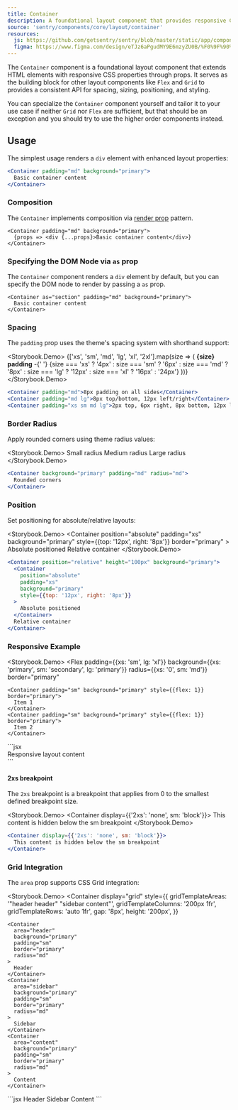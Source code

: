 ```yaml
---
title: Container
description: A foundational layout component that provides responsive CSS properties through props, serving as the building block for other layout components.
source: 'sentry/components/core/layout/container'
resources:
  js: https://github.com/getsentry/sentry/blob/master/static/app/components/core/layout/container.tsx
  figma: https://www.figma.com/design/eTJz6aPgudMY9E6mzyZU0B/%F0%9F%90%A6-Components?node-id=3040-309&p=f&t=fldvMEFX98yRuTH5-0
---
```





The `Container` component is a foundational layout component that extends HTML elements with responsive CSS properties through props. It serves as the building block for other layout components like `Flex` and `Grid` to provides a consistent API for spacing, sizing, positioning, and styling.

You can specialize the `Container` component yourself and tailor it to your use case if neither `Grid` nor `Flex` are sufficient, but that should be an exception and you should try to use the higher order components instead.

## Usage

The simplest usage renders a `div` element with enhanced layout properties:

```jsx
<Container padding="md" background="primary">
  Basic container content
</Container>
```

### Composition

The `Container` implements composition via <a href="/stories/layout/composition">render prop</a> pattern.

```tsx
<Container padding="md" background="primary">
  {props => <div {...props}>Basic container content</div>}
</Container>
```

### Specifying the DOM Node via `as` prop

The `Container` component renders a `div` element by default, but you can specify the DOM node to render by passing a `as` prop.

```tsx
<Container as="section" padding="md" background="primary">
  Basic container content
</Container>
```

### Spacing

The `padding` prop uses the theme's spacing system with shorthand support:

<Storybook.Demo>
  <Flex gap="md">
    {['xs', 'sm', 'md', 'lg', 'xl', '2xl'].map(size => (
      <Container
        key={size}
        background="primary"
        padding={size}
        border="primary"
        radius="md"
      >
        <strong>{size} padding</strong> -{' '}
        {size === 'xs'
          ? '4px'
          : size === 'sm'
            ? '6px'
            : size === 'md'
              ? '8px'
              : size === 'lg'
                ? '12px'
                : size === 'xl'
                  ? '16px'
                  : '24px'}
      </Container>
    ))}
  </Flex>
</Storybook.Demo>
```jsx
<Container padding="md">8px padding on all sides</Container>
<Container padding="md lg">8px top/bottom, 12px left/right</Container>
<Container padding="xs sm md lg">2px top, 6px right, 8px bottom, 12px left</Container>
```

### Border Radius

Apply rounded corners using theme radius values:

<Storybook.Demo>
  <Flex gap="md">
    <Container background="primary" padding="md" radius="sm" border="primary">
      Small radius
    </Container>
    <Container background="primary" padding="md" radius="md" border="primary">
      Medium radius
    </Container>
    <Container background="primary" padding="md" radius="lg" border="primary">
      Large radius
    </Container>
  </Flex>
</Storybook.Demo>
```jsx
<Container background="primary" padding="md" radius="md">
  Rounded corners
</Container>
```

### Position

Set positioning for absolute/relative layouts:

<Storybook.Demo>
  <Container position="relative" height="100px" background="primary" border="primary">
    <Container
      position="absolute"
      padding="xs"
      background="primary"
      style={{top: '12px', right: '8px'}}
      border="primary"
    >
      Absolute positioned
    </Container>
    Relative container
  </Container>
</Storybook.Demo>
```jsx
<Container position="relative" height="100px" background="primary">
  <Container
    position="absolute"
    padding="xs"
    background="primary"
    style={{top: '12px', right: '8px'}}
  >
    Absolute positioned
  </Container>
  Relative container
</Container>
```

### Responsive Example

<Storybook.Demo>
  <Flex
    padding={{xs: 'sm', lg: 'xl'}}
    background={{xs: 'primary', sm: 'secondary', lg: 'primary'}}
    radius={{xs: '0', sm: 'md'}}
    border="primary"
  >
    <Container padding="sm" background="primary" style={{flex: 1}} border="primary">
      Item 1
    </Container>
    <Container padding="sm" background="primary" style={{flex: 1}} border="primary">
      Item 2
    </Container>
  </Flex>
</Storybook.Demo>
```jsx
<Container
  // Padding increases at lg breakpoint
  padding={{xs: 'sm', lg: 'xl'}}
  // Background changes at sm and lg breakpoints
  background={{xs: 'primary', sm: 'secondary', lg: 'primary'}}
  // Adds border="primary" radius at sm breakpoint
  radius={{xs: '0', sm: 'md'}}
>
  <div>Responsive layout content</div>
</Container>
```

#### 2xs breakpoint

The `2xs` breakpoint is a breakpoint that applies from 0 to the smallest defined breakpoint size.

<Storybook.Demo>
  <Container display={{'2xs': 'none', sm: 'block'}}>
    This content is hidden below the sm breakpoint
  </Container>
</Storybook.Demo>
```jsx
<Container display={{'2xs': 'none', sm: 'block'}}>
  This content is hidden below the sm breakpoint
</Container>
```

### Grid Integration

The `area` prop supports CSS Grid integration:

<Storybook.Demo>
  <Container
    display="grid"
    style={{
      gridTemplateAreas: '"header header" "sidebar content"',
      gridTemplateColumns: '200px 1fr',
      gridTemplateRows: 'auto 1fr',
      gap: '8px',
      height: '200px',
    }}
  >
    <Container
      area="header"
      background="primary"
      padding="sm"
      border="primary"
      radius="md"
    >
      Header
    </Container>
    <Container
      area="sidebar"
      background="primary"
      padding="sm"
      border="primary"
      radius="md"
    >
      Sidebar
    </Container>
    <Container
      area="content"
      background="primary"
      padding="sm"
      border="primary"
      radius="md"
    >
      Content
    </Container>
  </Container>
</Storybook.Demo>
```jsx
<Container
  display="grid"
  style={{
    gridTemplateAreas: '"header header" "sidebar content"',
    gridTemplateColumns: '200px 1fr',
    gridTemplateRows: 'auto 1fr',
  }}
>
  <Container area="header" background="primary" padding="sm" radius="md">
    Header
  </Container>
  <Container area="sidebar" background="primary" padding="sm" radius="md">
    Sidebar
  </Container>
  <Container area="content" background="primary" padding="sm" radius="md">
    Content
  </Container>
</Container>
```
